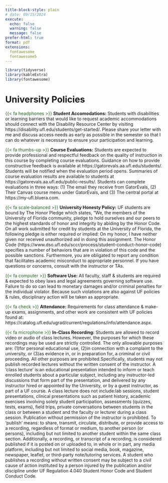 ```yaml
---
title-block-style: plain
# date: 09/15/2024
execute:
  echo: false
  warning: false
  message: false
prefer-html: true
format: pdf
extensions:
  fontawesome
  fontawesome5
---
```


```r

library(tidyverse)
library(kableExtra)
library(fontawesome)

```

<!-- # University Policies {.unnumbered} -->
# University Policies


<span style="color: #1F691B;"> {{< fa headphones >}} </span> **Student Accomodations:** Students with disabilities or learning barriers that would like to request academic accommodations should connect with the Disability Resource Center by visiting https://disability.ufl.edu/students/get-started/. Please share your letter with me and discuss access needs as early as possible in the semester so that I can do whatever is necessary to ensure your participation and learning.

<span style="color: #1F691B;"> {{< fa thumbs-up >}} </span> **Course Evaluations:** Students are expected to provide professional and respectful feedback on the quality of instruction in this course by completing course evaluations. Guidance on how to provide constructive feedback is available at https://gatorevals.aa.ufl.edu/students/. Students will be notified when the evaluation period opens. Summaries of course evaluation results are available to students at https://gatorevals.aa.ufl.edu/public-results/. Students can complete evaluations in three ways: (1) The email they receive from GatorEvals, (2) Their Canvas course menu under GatorEvals, and (3) The central portal at https://my-ufl.bluera.com.

<span style="color: #1F691B;"> {{< fa scale-balanced >}} </span> **University Honesty Policy:** UF students are bound by The Honor Pledge which states, “We, the members of the University of Florida community, pledge to hold ourselves and our peers to the highest standards of honor and integrity by abiding by the Honor Code. On all work submitted for credit by students at the University of Florida, the following pledge is either required or implied: On my honor, I have neither given nor received unauthorized aid in doing this assignment. The Honor Code (https://www.dso.ufl.edu/sccr/process/student-conduct-honor-code) specifies a number of behaviors that are in violation of this code and the possible sanctions. Furthermore, you are obligated to report any condition that facilitates academic misconduct to appropriate personnel. If you have questions or concerns, consult with the instructor or TAs.

<span style="color: #1F691B;"> {{< fa computer >}} </span> **Software Use:** All faculty, staff & students are required & expected to obey laws and legal agreements governing software use. Failure to do so can lead to monetary damages and/or criminal penalties for the individual violator. Because such violations are also against UF policies & rules, disciplinary action will be taken as appropriate.

<span style="color: #1F691B;"> {{< fa check >}} </span> **Attendance:** Requirements for class attendance & make-up exams, assignments, and other work are consistent with UF policies found at: https://catalog.ufl.edu/ugrad/current/regulations/info/attendance.aspx.

<span style="color: #1F691B;"> {{< fa microphone >}} </span> **In-Class Recording:** Students are allowed to record video or audio of class lectures. However, the purposes for which these recordings may be used are strictly controlled. The only allowable purposes are: (1)for personal educational use, (2)in connection with a complaint to the university, or (3)as evidence in, or in preparation for, a criminal or civil proceeding. All other purposes are prohibited.Specifically, students may not publish recorded lectures without the written consent of the instructor. A 'class lecture' is:an educational presentation intended to inform or teach enrolled students about a particular subject, including any instructor-led discussions that form part of the presentation, and delivered by any instructor hired or appointed by the University, or by a guest instructor, as part of a UF course. A class lecture does not include:lab sessions, student presentations, clinical presentations such as patient history, academic exercises involving solely student participation, assessments (quizzes, tests, exams), field trips, private conversations between students in the class or between a student and the faculty or lecturer during a class session. Publication without permission of the instructor is prohibited. To 'publish' means: to share, transmit, circulate, distribute, or provide access to a recording, regardless of format or medium, to another person (or persons), including but not limited to another student within the same class section. Additionally, a recording, or transcript of a recording, is considered published if it is posted on or uploaded to, in whole or in part, any media platform, including but not limited to social media, book, magazine, newspaper, leaflet, or third-party note/tutoring services. A student who publishes a recording without written consent may be subject to a civil cause of action instituted by a person injured by the publication and/or discipline under UF Regulation 4.040 Student Honor Code and Student Conduct Code.

<!-- ```{r} -->

<!-- #| echo: false -->
<!-- #| warning: false  -->
<!-- #| message: false -->
<!-- #| include: false -->
<!-- p1<- c("Student Accomodations") -->
<!-- t1<-c("Students with disabilities or learning barriers that would like to request academic accommodations should connect with the Disability Resource Center by visiting https://disability.ufl.edu/students/get-started/. Please share your letter with me and discuss access needs as early as possible in the semester so that I can do whatever is necessary to ensure your participation and learning.") -->

<!-- p2<- c("Course Evaluations") -->
<!-- t2<-c("Students are expected to provide professional and respectful feedback on the quality of instruction in this course by completing course evaluations. Guidance on how to provide constructive feedback is available at https://gatorevals.aa.ufl.edu/students/. Students will be notified when the evaluation period opens. Summaries of course evaluation results are available to students at https://gatorevals.aa.ufl.edu/public-results/. Students can complete evaluations in three ways: (1) The email they receive from GatorEvals, (2) Their Canvas course menu under GatorEvals, and (3) The central portal at https://my-ufl.bluera.com.") -->

<!-- p3<- c("University Honesty Policy") -->
<!-- t3<-c("UF students are bound by The Honor Pledge which states, “We, the members of the University of Florida community, pledge to hold ourselves and our peers to the highest standards of honor and integrity by abiding by the Honor Code. On all work submitted for credit by students at the University of Florida, the following pledge is either required or implied: On my honor, I have neither given nor received unauthorized aid in doing this assignment. The Honor Code (https://www.dso.ufl.edu/sccr/process/student-conduct-honor-code) specifies a number of behaviors that are in violation of this code and the possible sanctions. Furthermore, you are obligated to report any condition that facilitates academic misconduct to appropriate personnel. If you have questions or concerns, consult with the instructor or TAs.") -->

<!-- p5<- c("In-Class Recording") -->
<!-- t5<-c("Students are allowed to record video or audio of class lectures. However, the purposes for which these recordings may be used are strictly controlled. The only allowable purposes are: (1)for personal educational use, (2)in connection with a complaint to the university, or (3)as evidence in, or in preparation for, a criminal or civil proceeding. All other purposes are prohibited.Specifically, students may not publish recorded lectures without the written consent of the instructor. A 'class lecture' is:an educational presentation intended to inform or teach enrolled students about a particular subject, including any instructor-led discussions that form part of the presentation, and delivered by any instructor hired or appointed by the University, or by a guest instructor, as part of a UF course. A class lecture does not include:lab sessions, student presentations, clinical presentations such as patient history, academic exercises involving solely student participation, assessments (quizzes, tests, exams), field trips, private conversations between students in the class or between a student and the faculty or lecturer during a class session. Publication without permission of the instructor is prohibited. To 'publish' means: to share, transmit, circulate, distribute, or provide access to a recording, regardless of format or medium, to another person (or persons), including but not limited to another student within the same class section. Additionally, a recording, or transcript of a recording, is considered published if it is posted on or uploaded to, in whole or in part, any media platform, including but not limited to social media, book, magazine, newspaper, leaflet, or third-party note/tutoring services. A student who publishes a recording without written consent may be subject to a civil cause of action instituted by a person injured by the publication and/or discipline under UF Regulation 4.040 Student Honor Code and Student Conduct Code.") -->

<!-- p6<-c("Software Use") -->
<!-- t6<-c("All faculty, staff  & students are required  & expected to obey laws and legal agreements governing software use. Failure to do so can lead to monetary damages and/or criminal penalties for the individual violator. Because such violations are also against UF policies  & rules, disciplinary action will be taken as appropriate.") -->


<!-- p7<-c("Attendance") -->
<!-- t7<-c("Requirements for class attendance  & make-up exams, assignments, and other work are consistent with UF policies found at:  https://catalog.ufl.edu/ugrad/current/regulations/info/attendance.aspx.") -->
<!-- policy <- c(p1,p2,p3,p6,p7,p5) -->
<!-- text <- c(t1,t2,t3,t6,t7,t5) -->


<!-- icons = c( -->
<!--         fa("fas fa-headphones"), -->
<!--         fa("fas fa-thumbs-up"), -->
<!--         fa("fas fa-scale-balanced"), -->
<!--         fa("fas fa-computer"), -->
<!--         fa("fas fa-check"), -->
<!--         fa("fas fa-microphone") -->
<!--       ) -->

<!-- class_policies <- data.frame( -->
<!--   icons, -->
<!--   # blank_col = rep("  ",length(policy)), -->
<!--   policy = policy, -->
<!--   text = text, -->
<!--   stringsAsFactors = FALSE -->
<!--   ) -->

<!-- # %>% -->
<!-- #   mutate( -->
<!-- #     icon = file.path("./icons",icon)) -->

<!-- ``` -->

<!-- ```{r} -->

<!-- class_policies %>%  -->
<!--   # select(-icons) %>%  -->
<!--  kbl(# digits = 2, -->
<!--       align="cll", -->
<!--       # format="latex", -->
<!--       format="html", -->
<!--       row.names = FALSE, -->
<!--       table.attr = "quarto-disable-processing=true", -->
<!--       escape= FALSE, # must be false for FA icons -->
<!--       booktabs=T, -->
<!--       #     bottomrule = F, -->
<!-- #     # toprule = F, -->
<!-- #     # midrule = F, -->
<!-- #     escape = F, -->
<!-- col.names = NULL) %>%  -->
<!-- # , -->
<!-- #       linesep = "") %>%  -->
<!-- #   kable_styling( -->
<!-- # #     bootstrap_options = c("hover"), -->
<!-- #      # full_width = T, -->
<!-- #      latex_options= c("scale_down","HOLD_position"), -->
<!-- #      font_size = 12, -->
<!-- # position = "left") %>% -->
<!--  column_spec(1, width = "3em", color = "white",bold=T, background="#1F691B") %>%  -->
<!-- column_spec(2, width = "5em", color = "#1F691B",bold=T, background="white") %>% -->
<!-- column_spec(3, width = "45em", color = "black", background="white") %>%  -->
<!--   row_spec(1:6, extra_css = "border-bottom: 1px solid") %>%  -->
<!--   sub("\\\\toprule", "", .) %>% # Removes top line -->
<!--   sub("\\\\bottomrule", "", .) # remove bottom line -->

<!-- ``` -->


<!-- {{< fa thumbs-up >}}  -->